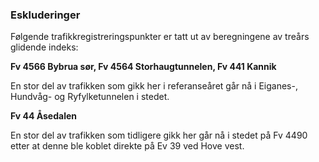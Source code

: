 ### Eskluderinger

Følgende trafikkregistreringspunkter er tatt ut av beregningene av treårs glidende indeks:

**Fv 4566 Bybrua sør,
Fv 4564 Storhaugtunnelen,
Fv 441 Kannik**

En stor del av trafikken som gikk her i referanseåret går nå i Eiganes-, Hundvåg- og Ryfylketunnelen i stedet.


**Fv 44 Åsedalen**

En stor del av trafikken som tidligere gikk her går nå i stedet på Fv 4490 etter at denne ble koblet direkte på Ev 39 ved Hove vest.


